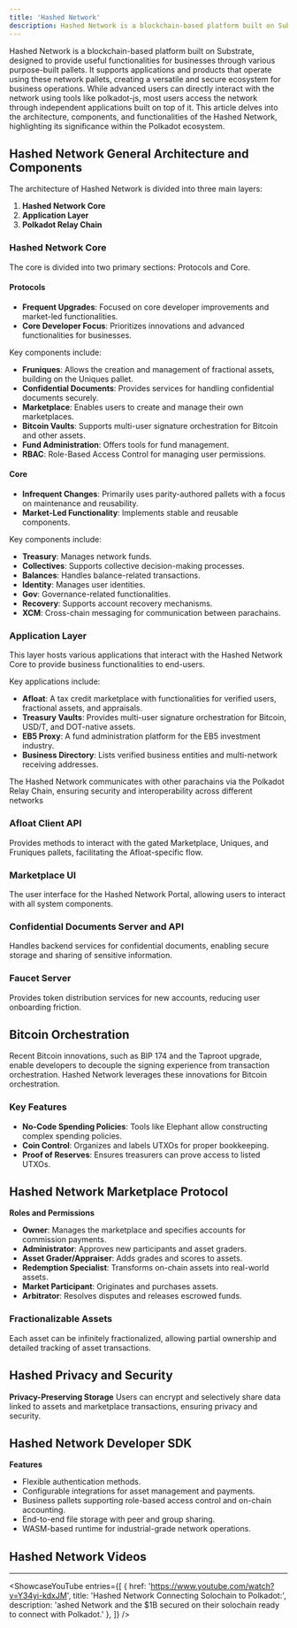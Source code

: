 ```yaml
---
title: 'Hashed Network'
description: Hashed Network is a blockchain-based platform built on Substrate, designed to provide useful functionalities for businesses through various purpose-built pallets.
---
```

  

Hashed Network is a blockchain-based platform built on Substrate, designed to provide useful functionalities for businesses through various purpose-built pallets. It supports applications and products that operate using these network pallets, creating a versatile and secure ecosystem for business operations. While advanced users can directly interact with the network using tools like polkadot-js, most users access the network through independent applications built on top of it.
This article delves into the architecture, components, and functionalities of the Hashed Network, highlighting its significance within the Polkadot ecosystem.

## Hashed Network General Architecture and Components
The architecture of Hashed Network is divided into three main layers:

1. **Hashed Network Core**
2. **Application Layer**
3. **Polkadot Relay Chain**

### Hashed Network Core
The core is divided into two primary sections: Protocols and Core.

#### Protocols
- **Frequent Upgrades**: Focused on core developer improvements and market-led functionalities.
- **Core Developer Focus**: Prioritizes innovations and advanced functionalities for businesses.

Key components include:
- **Fruniques**: Allows the creation and management of fractional assets, building on the Uniques pallet.
- **Confidential Documents**: Provides services for handling confidential documents securely.
- **Marketplace**: Enables users to create and manage their own marketplaces.
- **Bitcoin Vaults**: Supports multi-user signature orchestration for Bitcoin and other assets.
- **Fund Administration**: Offers tools for fund management.
- **RBAC**: Role-Based Access Control for managing user permissions.

#### Core
- **Infrequent Changes**: Primarily uses parity-authored pallets with a focus on maintenance and reusability.
- **Market-Led Functionality**: Implements stable and reusable components.

Key components include:
- **Treasury**: Manages network funds.
- **Collectives**: Supports collective decision-making processes.
- **Balances**: Handles balance-related transactions.
- **Identity**: Manages user identities.
- **Gov**: Governance-related functionalities.
- **Recovery**: Supports account recovery mechanisms.
- **XCM**: Cross-chain messaging for communication between parachains.

### Application Layer
This layer hosts various applications that interact with the Hashed Network Core to provide business functionalities to end-users.

Key applications include:
- **Afloat**: A tax credit marketplace with functionalities for verified users, fractional assets, and appraisals.
- **Treasury Vaults**: Provides multi-user signature orchestration for Bitcoin, USD/T, and DOT-native assets.
- **EB5 Proxy**: A fund administration platform for the EB5 investment industry.
- **Business Directory**: Lists verified business entities and multi-network receiving addresses.

The Hashed Network communicates with other parachains via the Polkadot Relay Chain, ensuring security and interoperability across different networks

### Afloat Client API
Provides methods to interact with the gated Marketplace, Uniques, and Fruniques pallets, facilitating the Afloat-specific flow.

### Marketplace UI
The user interface for the Hashed Network Portal, allowing users to interact with all system components.

### Confidential Documents Server and API
Handles backend services for confidential documents, enabling secure storage and sharing of sensitive information.

### Faucet Server
Provides token distribution services for new accounts, reducing user onboarding friction.

## Bitcoin Orchestration
Recent Bitcoin innovations, such as BIP 174 and the Taproot upgrade, enable developers to decouple the signing experience from transaction orchestration. Hashed Network leverages these innovations for Bitcoin orchestration.

### Key Features
- **No-Code Spending Policies**: Tools like Elephant allow constructing complex spending policies.
- **Coin Control**: Organizes and labels UTXOs for proper bookkeeping.
- **Proof of Reserves**: Ensures treasurers can prove access to listed UTXOs.

## Hashed Network Marketplace Protocol
**Roles and Permissions**
- **Owner**: Manages the marketplace and specifies accounts for commission payments.
- **Administrator**: Approves new participants and asset graders.
- **Asset Grader/Appraiser**: Adds grades and scores to assets.
- **Redemption Specialist**: Transforms on-chain assets into real-world assets.
- **Market Participant**: Originates and purchases assets.
- **Arbitrator**: Resolves disputes and releases escrowed funds.

### Fractionalizable Assets
Each asset can be infinitely fractionalized, allowing partial ownership and detailed tracking of asset transactions.

## Hashed Privacy and Security
**Privacy-Preserving Storage**
Users can encrypt and selectively share data linked to assets and marketplace transactions, ensuring privacy and security.

## Hashed Network Developer SDK
**Features**
- Flexible authentication methods.
- Configurable integrations for asset management and payments.
- Business pallets supporting role-based access control and on-chain accounting.
- End-to-end file storage with peer and group sharing.
- WASM-based runtime for industrial-grade network operations.

## Hashed Network Videos
------------
<ShowcaseYouTube
  entries={[
    {
      href: 'https://www.youtube.com/watch?v=Y34yi-kdxJM',
      title: 'Hashed Network Connecting Solochain to Polkadot:',
      description: 'ashed Network and the $1B secured on their solochain ready to connect with Polkadot.'    },
  ]} />